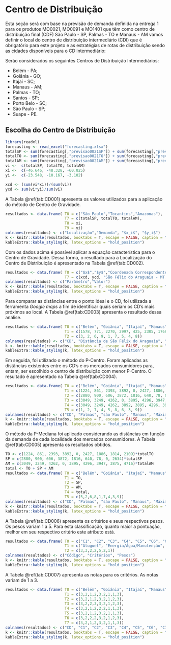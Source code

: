 # Centro de Distribuição

Esta seção será com base na previsão de demanda definida na entrega 1 para os produtos  MO0021, MO0091 e MO1401 que têm como centro de distribuição final (CDF) São Paulo - SP, Palmas - TO e Manaus - AM vamos definir o local do centro de distribuição intermediário (CDI) que é obrigatório para este projeto e as estratégias de rotas de distribuição sendo as cidades disponíveis para o CD intermediário:

Serão considerados os seguintes Centros de Distribuição Intermediários:

- Belém - PA;
- Goiânia - GO;
- Itajaí - SC;
- Manaus - AM;
- Palmas - TO;
- Santos - SP;
- Porto Belo - SC;
- São Paulo - SP;
- Suape - PE.


## Escolha do Centro de Distribuição

```r
library(readxl)
forecasting <- read_excel("forecasting.xlsx")
totalSP <- sum(forecasting[,"previsao0021SP"]) + sum(forecasting[,"previsao0091SP"])+ sum(forecasting[,"previsao1401SP"])
totalTO <- sum(forecasting[,"previsao0021TO"]) + sum(forecasting[,"previsao0091TO"])+ sum(forecasting[,"previsao1401TO"])
totalAM <- sum(forecasting[,"previsao0021AM"]) + sum(forecasting[,"previsao0091AM"])+ sum(forecasting[,"previsao1401AM"])
vi <-  c(totalSP, totalTO, totalAM)
xi <-  c(-46.646, -48.328, -60.025)
yi <-  c(-23.548, -10.167, -3.102)

xcd <- (sum(vi*xi))/(sum(vi))
ycd <- sum(vi*yi)/sum(vi)
```

A Tabela \@ref(tab:CD001) apresenta os valores utilizados para a aplicação do método de Centro de Gravidade.

```r
resultados <- data.frame( T0 = c("São Paulo","Tocantins","Amazonas"),
                          T7 = c(totalSP, totalTO, totalAM),
                          T8 = xi,
                          T9 = yi)
colnames(resultados) <- c("Localização","Demanda", "$x_i$", "$y_i$")
k <- knitr::kable(resultados, booktabs = T, escape = FALSE, caption = "Dados Utilizados para Definição do Centro de Distribuição")
kableExtra::kable_styling(k, latex_options = "hold_position")
```

Com os dados acima é possível aplicar a equação característica para o Centro de Gravidade. Dessa forma, o resultado para a Localização do Centro de Distribuição é apresentado na Tabela \@ref(tab:CD002).

```r
resultados <- data.frame( T0 = c("$x$","$y$","Coordenada Correspondente"),
                          T7 = c(xcd, ycd, "São Félix do Araguaia - MT, 78670-000"))
colnames(resultados) <- c("Parâmetro","Valor")
k <- knitr::kable(resultados, booktabs = T, escape = FALSE, caption = "Resultado do Centro de Gravidade")
kableExtra::kable_styling(k, latex_options = "hold_position")
```

Para comparar as distâncias entre o ponto ideal e o CD, foi utilizada a ferramenta *Google maps*  a fim de identificar quais seriam os CD's mais próximos ao local. A Tabela \@ref(tab:CD003) apresenta o resultado dessa análise.

```r
resultados <- data.frame( T0 = c("Belém", "Goiânia", "Itajaí", "Manaus", "Palmas", "Porto Belo", "Porto de Santos", "São Paulo", "Suape"),
                          T1 = c(1578, 771, 2270, 2997, 425, 2305, 1766, 1692, 2308),
                          T2 = c(3, 2, 6, 9, 1, 7, 5, 4, 8))
colnames(resultados) <- c("CD", "Distância de São Félix do Araguaia", "Ranking")
k <- knitr::kable(resultados, booktabs = T, escape = FALSE, caption = "Proximidade dos Centros de Distribuição ao Centro de Gravidade")
kableExtra::kable_styling(k, latex_options = "hold_position")
```

Em seguida, foi utilizado o método do P-Centro. Foram aplicadas as distâncias existentes entre os CD's e os mercados consumidores para, entam, ser escolhido o centro de distribuição com menor P-Centro. O resultado é apresentado na Tabela \@ref(tab:CD004).

```r
resultados <- data.frame( T0 = c("Belém", "Goiânia", "Itajaí", "Manaus", "Palmas", "Porto Belo", "Porto de Santos", "São Paulo", "Suape"),
                          T1 = c(1224, 861, 2393, 3892, 0, 2427, 1886, 1814, 2109),
                          T2 = c(2880, 900, 606, 3872, 1816, 640, 78, 0, 2634),
                          T3 = c(3049, 3249, 4262, 0, 3895, 4296, 3947, 3875, 4716),
                          T4 = c(3049, 3249, 4262, 3892, 3895, 4296, 3947, 3875, 4716),
                          T5 = c(1, 2, 7, 4, 5, 8, 6, 3, 9))
colnames(resultados) <- c("CD", "Palmas", "são Paulo", "Manaus", "Máximo", "Ranking")
k <- knitr::kable(resultados, booktabs = T, escape = FALSE, caption = "Resultados para o Método P-Centro")
kableExtra::kable_styling(k, latex_options = "hold_position")
```

O método da P-Mediana foi aplicado considerando as distâncias em função da demanda de cada localidade dos mercados consumidores. A Tabela \@ref(tab:CD005) apresenta os resultados obtidos.

```r
TO <- c(1224, 861, 2393, 3892, 0, 2427, 1886, 1814, 2109)*totalTO
SP = c(2880, 900, 606, 3872, 1816, 640, 78, 0, 2634)*totalSP
AM = c(3049, 3249, 4262, 0, 3895, 4296, 3947, 3875, 4716)*totalAM
total <- TO + SP + AM
resultados <- data.frame( T0 = c("Belém", "Goiânia", "Itajaí", "Manaus", "Palmas", "Porto Belo", "Porto de Santos", "São Paulo", "Suape"),
                          T1 = TO,
                          T2 = SP,
                          T3 = AM,
                          T4 = total,
                          T5 = c(5,2,6,8,1,7,4,3,9))
colnames(resultados) <- c("CD", "Palmas", "são Paulo", "Manaus", "Máxima demanda", "Ranking")
k <- knitr::kable(resultados, booktabs = T, escape = FALSE, caption = "Resultados para o Método P-Mediana")
kableExtra::kable_styling(k, latex_options = "hold_position")
```

A Tabela \@ref(tab:CD006) apresenta os critérios e seus respectivos pesos. Os pesos variam 1 a 5. Para esta classificação, quanto maior a pontuação, melhor em seu respectivo critério este atributo está.

```r
resultados <- data.frame( T0 = c("C1", "C2", "C3", "C4", "C5", "C6", "C7"),
                          T1 = c("Aluguel", "Energia/Água/Manutenção", "IPTU", "Manutenção/Depreciação Equipamentos/Operações", "salários", "Custo de Capital", "Manutenção"),
                          T2 = c(3,3,2,2,5,2,1))
colnames(resultados) <- c("Código", "Critérios", "Pesos")
k <- knitr::kable(resultados, booktabs = T, escape = FALSE, caption = "Pesos")
kableExtra::kable_styling(k, latex_options = "hold_position")
```

A Tabela \@ref(tab:CD007) apresenta as notas para os critérios. As notas variam de 1 a 3.

```r
resultados <- data.frame( T0 = c("Belém", "Goiânia", "Itajaí", "Manaus", "Palmas", "Porto de Santos", "Porto Belo", "São Paulo", "Suape"),
                          T1 = c(3,2,1,2,3,2,1,1,3),
                          T2 = c(3,2,1,2,3,2,1,2,3),
                          T3 = c(3,2,2,3,3,2,1,2,3),
                          T4 = c(3,2,1,2,2,2,1,1,3),
                          T5 = c(3,2,1,2,3,2,1,1,3),
                          T6 = c(3,2,2,2,3,2,1,2,3),
                          T7 = c(3,2,1,2,3,2,1,1,3))
colnames(resultados) <- c("CD", "C1", "C2", "C3", "C4", "C5", "C6", "C7")
k <- knitr::kable(resultados, booktabs = T, escape = FALSE, caption = "Notas dos critérios")
kableExtra::kable_styling(k, latex_options = "hold_position")
```


